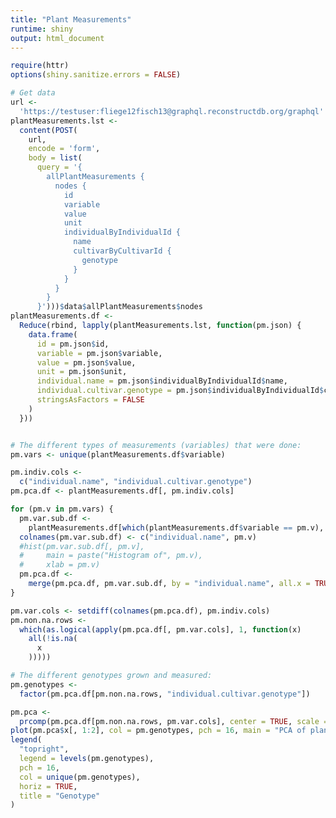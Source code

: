 ```yaml
---
title: "Plant Measurements"
runtime: shiny
output: html_document
---
```


```r
require(httr)
options(shiny.sanitize.errors = FALSE)

# Get data
url <-
  'https://testuser:fliege12fisch13@graphql.reconstructdb.org/graphql'
plantMeasurements.lst <-
  content(POST(
    url,
    encode = 'form',
    body = list(
      query = '{
        allPlantMeasurements {
          nodes {
            id
            variable
            value
            unit
            individualByIndividualId {
              name
              cultivarByCultivarId {
                genotype
              }
            }
          }
        }
      }')))$data$allPlantMeasurements$nodes
plantMeasurements.df <-
  Reduce(rbind, lapply(plantMeasurements.lst, function(pm.json) {
    data.frame(
      id = pm.json$id,
      variable = pm.json$variable,
      value = pm.json$value,
      unit = pm.json$unit,
      individual.name = pm.json$individualByIndividualId$name,
      individual.cultivar.genotype = pm.json$individualByIndividualId$cultivarByCultivarId$genotype,
      stringsAsFactors = FALSE
    )
  }))


# The different types of measurements (variables) that were done:
pm.vars <- unique(plantMeasurements.df$variable)

pm.indiv.cols <-
  c("individual.name", "individual.cultivar.genotype")
pm.pca.df <- plantMeasurements.df[, pm.indiv.cols]

for (pm.v in pm.vars) {
  pm.var.sub.df <-
    plantMeasurements.df[which(plantMeasurements.df$variable == pm.v), c("individual.name", "value")]
  colnames(pm.var.sub.df) <- c("individual.name", pm.v)
  #hist(pm.var.sub.df[, pm.v],
  #     main = paste("Histogram of", pm.v),
  #     xlab = pm.v)
  pm.pca.df <-
    merge(pm.pca.df, pm.var.sub.df, by = "individual.name", all.x = TRUE)
}

pm.var.cols <- setdiff(colnames(pm.pca.df), pm.indiv.cols)
pm.non.na.rows <-
  which(as.logical(apply(pm.pca.df[, pm.var.cols], 1, function(x)
    all(!is.na(
      x
    )))))

# The different genotypes grown and measured:
pm.genotypes <-
  factor(pm.pca.df[pm.non.na.rows, "individual.cultivar.genotype"])

pm.pca <-
  prcomp(pm.pca.df[pm.non.na.rows, pm.var.cols], center = TRUE, scale = TRUE)
plot(pm.pca$x[, 1:2], col = pm.genotypes, pch = 16, main = "PCA of plant measurements")
legend(
  "topright",
  legend = levels(pm.genotypes),
  pch = 16,
  col = unique(pm.genotypes),
  horiz = TRUE,
  title = "Genotype"
)
```
